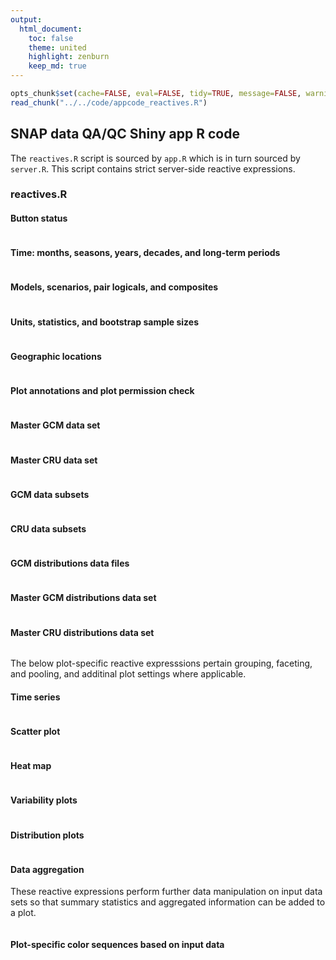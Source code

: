 ```yaml
---
output:
  html_document:
    toc: false
    theme: united
    highlight: zenburn
    keep_md: true
---
```


```r
opts_chunk$set(cache=FALSE, eval=FALSE, tidy=TRUE, message=FALSE, warning=FALSE)
read_chunk("../../code/appcode_reactives.R")
```

##
##
## SNAP data QA/QC Shiny app R code

The `reactives.R` script is sourced by `app.R` which is in turn sourced by `server.R`.
This script contains strict server-side reactive expressions.

### reactives.R

#### Button status

```r
```

#### Time: months, seasons, years, decades, and long-term periods

```r
```

#### Models, scenarios, pair logicals, and composites

```r
```

#### Units, statistics, and bootstrap sample sizes

```r
```

#### Geographic locations

```r
```

#### Plot annotations and plot permission check

```r
```

#### Master GCM data set

```r
```

#### Master CRU data set

```r
```

#### GCM data subsets

```r
```

#### CRU data subsets

```r
```

#### GCM distributions data files

```r
```

#### Master GCM distributions data set

```r
```

#### Master CRU distributions data set

```r
```

The below plot-specific reactive expresssions pertain grouping, faceting, and pooling, and additinal plot settings where applicable.

#### Time series

```r
```

#### Scatter plot

```r
```

#### Heat map

```r
```

#### Variability plots

```r
```

#### Distribution plots

```r
```

#### Data aggregation
These reactive expressions perform further data manipulation on input data sets so that summary statistics and aggregated information can be added to a plot.

```r
```

#### Plot-specific color sequences based on input data

```r
```
